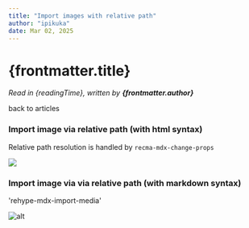 ```yaml
---
title: "Import images with relative path"
author: "ipikuka"
date: Mar 02, 2025
---
```


# {frontmatter.title}

_Read in {readingTime}, written by **{frontmatter.author}**_

<Link href={"/articles-strategy-flat-content"}>back to articles</Link>

### Import image via relative path (with html syntax)

Relative path resolution is handled by `recma-mdx-change-props`


<img src={imgUrl} height={60} width={60} />

### Import image via via relative path (with markdown syntax)

'rehype-mdx-import-media'

![alt](../blog-assets/image.png)
